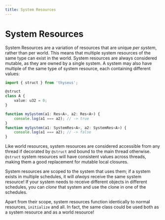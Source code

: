 ```yaml
---
title: System Resources
---
```


# System Resources

System Resources are a variation of resources that are unique _per system_,
rather than per world. This means that multiple system resources of the same
type can exist in the world. System resources are always considered mutable, as
they are owned by a single system. A system may also have multiple of the same
type of system resource, each containing different values:

```ts
import { struct } from 'thyseus';

@struct
class A {
	value: u32 = 0;
}

function mySystem(a1: Res<A>, a2: Res<A>) {
	console.log(a1 === a2); // -> true
}
function mySystem(a1: SystemRes<A>, a2: SystemRes<A>) {
	console.log(a1 === a2); // -> false
}
```

Like world resources, system resources are considered accessible from any thread
if decorated by `@struct` and bound to the main thread otherwise. `@struct`
system resources will have consistent values across threads, making them a good
replacement for mutable local closures.

System resources are scoped to the system that uses them; if a system exists in
multiple schedules, it will _always_ receive the same system resource! If your
system needs to receive different objects in different schedules, you can
_clone_ that system and use the clone in one of the schedules.

Apart from their scope, system resources function identically to normal
resources, `initialize` and all. In fact, the same class could be used both as a
system resource and as a world resource!
